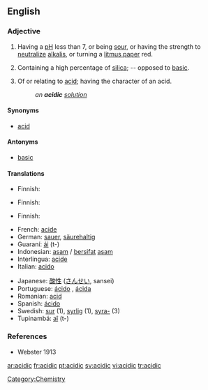 ==English==

===Adjective===
{{en-adj|more}}

# {{chemistry}} Having a [[pH]] less than 7, or being [[sour]], or having the strength to [[neutralize]] [[alkali]]s, or turning a [[litmus paper]] red.
# {{mineralogy}} Containing a high percentage of [[silica]]; -- opposed to [[basic]].
# Of or relating to [[acid]]; having the character of an acid.
#: ''an '''acidic''' [[solution]]''

====Synonyms====
* [[acid#Adjective|acid]]

====Antonyms====
* [[basic]]

====Translations====
{{trans-top|chemistry: having pH less than 7}}
* Finnish: {{t|fi|hapan}}
{{trans-mid}}
{{trans-bottom}}

{{trans-top|mineralogy: containing a high percentage of silica}}
* Finnish: {{t|fi|hapan}}
{{trans-mid}}
{{trans-bottom}}

{{trans-top|of or relating to acid}}
* Finnish: {{t|fi|hapan}}
{{trans-mid}}
{{trans-bottom}}

{{ttbc-top}}
* French: [[acide]]
* German: [[sauer]], [[säurehaltig]]
* Guaraní: [[ái]] (t-)
* Indonesian: [[asam]] / [[sifat|bersifat]] [[asam]]
* Interlingua: [[acide]]
* Italian: [[acido]]
{{trans-mid}}
* Japanese: [[酸性]] ([[さんせい]], sansei)
* Portuguese: [[ácido]] {{m}}, [[ácida]] {{f}}
* Romanian: [[acid#Romanian|acid]]
* Spanish: [[ácido]]
* Swedish: [[sur]] (1), [[syrlig]] (1), [[syra-]] (3)
* Tupinambá: [[aî]] (t-)
{{trans-bottom}}

===References===
* Webster 1913

[[Category:Chemistry]]

[[ar:acidic]]
[[fr:acidic]]
[[pt:acidic]]
[[sv:acidic]]
[[vi:acidic]]
[[tr:acidic]]